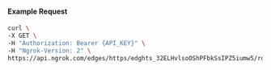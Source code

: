 
#### Example Request

```bash
curl \
-X GET \
-H "Authorization: Bearer {API_KEY}" \
-H "Ngrok-Version: 2" \
https://api.ngrok.com/edges/https/edghts_32ELHvlsoOShPFbkSsIPZ5iumw5/routes/edghtsrt_32ELHwJPhCQPmmUX0L0b2M0hXZw/saml
```

